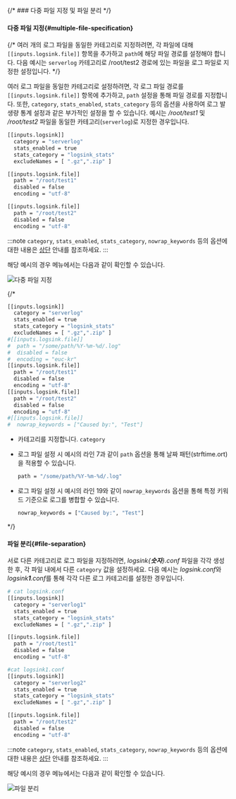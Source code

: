 {/* ### 다중 파일 지정 및 파일 분리  */}

#### 다중 파일 지정{#multiple-file-specification}

{/* 여러 개의 로그 파일을 동일한 카테고리로 지정하려면, 각 파일에 대해 `[[inputs.logsink.file]]` 항목을 추가하고 `path`에 해당 파일 경로를 설정해야 합니다. 다음 예시는 `serverlog` 카테고리로 /root/test2 경로에 있는 파일을 로그 파일로 지정한 설정입니다.  */}

여러 로그 파일을 동일한 카테고리로 설정하려면, 각 로그 파일 경로를 `[[inputs.logsink.file]]` 항목에 추가하고, `path` 설정을 통해 파일 경로를 지정합니다. 또한, `category`, `stats_enabled`, `stats_category` 등의 옵션을 사용하여 로그 발생량 통계 설정과 같은 부가적인 설정을 할 수 있습니다. 예시는 */root/test1* 및 */root/test2* 파일을 동일한 카테고리(`serverlog`)로 지정한 경우입니다.

```bash {2,7-15}
[[inputs.logsink]]
  category = "serverlog"
  stats_enabled = true
  stats_category = "logsink_stats"
  excludeNames = [ ".gz",".zip" ]

[[inputs.logsink.file]]
  path = "/root/test1"
  disabled = false
  encoding = "utf-8"

[[inputs.logsink.file]]
  path = "/root/test2"
  disabled = false
  encoding = "utf-8"
```

:::note 
`category`, `stats_enabled`, `stats_category`, `nowrap_keywords` 등의 옵션에 대한 내용은 [상단](#server-log-settings) 안내를 참조하세요. 
:::

해당 예시의 경우 <Cmdname sid="side_logTail" className="uitext" /> 메뉴에서는 다음과 같이 확인할 수 있습니다.

![다중 파일 지정](/img/log-server-multi-file.png)

{/* <Columns>

<Column className="text--left width--45">

```bash {7,10-17,19} showLineNumbers
[[inputs.logsink]]
  category = "serverlog"
  stats_enabled = true
  stats_category = "logsink_stats"
  excludeNames = [ ".gz",".zip" ]
#[[inputs.logsink.file]]
#  path = "/some/path/%Y-%m-%d/.log"
#  disabled = false
#  encoding = "euc-kr"
[[inputs.logsink.file]]
  path = "/root/test1"
  disabled = false
  encoding = "utf-8"
[[inputs.logsink.file]]
  path = "/root/test2"
  disabled = false
  encoding = "utf-8"
#[[inputs.logsink.file]]
#  nowrap_keywords = ["Caused by:", "Test"]
```

</Column>

<Column className="text--left">

* 카테고리를 지정합니다. `category` 


* 로그 파일 설정 시 예시의 라인 7과 같이 `path` 옵션을 통해 날짜 패턴(strftime.ort)을 적용할 수 있습니다. 

  ```bash 
  path = "/some/path/%Y-%m-%d/.log"
  ```

* 로그 파일 설정 시 예시의 라인 19와 같이 `nowrap_keywords` 옵션을 통해 특정 키워드 기준으로 로그를 병합할 수 있습니다. 

  ```bash 
  nowrap_keywords = ["Caused by:", "Test"]
  ```

</Column>

</Columns> */}


#### 파일 분리{#file-separation}

서로 다른 카테고리로 로그 파일을 지정하려면, *logsink\{<b>숫자</b>\}.conf* 파일을 각각 생성한 후, 각 파일 내에서 다른 `category` 값을 설정하세요. 다음 예시는 *logsink.conf*와 *logsink<b>1</b>.conf*를 통해 각각 다른 로그 카테고리를 설정한 경우입니다.

<Columns>

<Column className="text--left width--50-2">

```bash title='logsink.conf' {1,3,9}
# cat logsink.conf
[[inputs.logsink]]
  category = "serverlog1"
  stats_enabled = true
  stats_category = "logsink_stats"
  excludeNames = [ ".gz",".zip" ]

[[inputs.logsink.file]]
  path = "/root/test1"
  disabled = false
  encoding = "utf-8"
```

</Column>

<Column className="text--left">

```bash title='logsink1.conf' {1,3,9}
#cat logsink1.conf
[[inputs.logsink]]
  category = "serverlog2"
  stats_enabled = true
  stats_category = "logsink_stats"
  excludeNames = [ ".gz",".zip" ]

[[inputs.logsink.file]]
  path = "/root/test2"
  disabled = false
  encoding = "utf-8"
```

</Column>

</Columns>

:::note 
`category`, `stats_enabled`, `stats_category`, `nowrap_keywords` 등의 옵션에 대한 내용은 [상단](#server-log-settings) 안내를 참조하세요. 
:::

해당 예시의 경우 <Cmdname sid="side_logTail" className="uitext" /> 메뉴에서는 다음과 같이 확인할 수 있습니다.

![파일 분리](/img/log-server-file-separation.png)